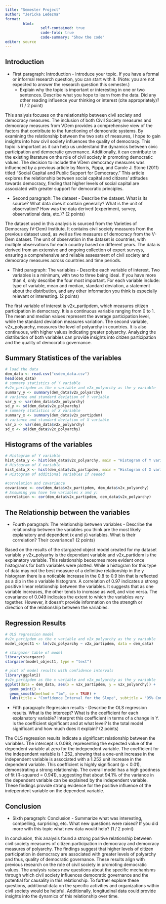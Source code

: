 ```yaml
---
title: "Semester Project"
author: "Jericka Ledezma"
format: 
        html:
                self-contained: true
                code-fold: true
                code-summary: "Show the code"
editor: source
---
```


## Introduction

- First paragraph: Introduction - Introduce your topic. If you have a formal or informal research question, you can start with it. (Note: you are not expected to answer the research question this semester.) 
  - Explain why the topic is important or interesting in one or two sentences. Describe what you hope to learn from the data. Did any other reading influence your thinking or interest (cite appropriately)? (1 / 2 point)

This analysis focuses on the relationship between civil society and democracy measures. The inclusion of both Civil Society measures and democracy measures from VDem provides a comprehensive view of the factors that contribute to the functioning of democratic systems. By examining the relationship between the two sets of measures, I hope to gain insights into how civil society influences the quality of democracy. This topic is important as it can help us understand the dynamics between civic participation and democratic governance. Additionally, it can contribute to the existing literature on the role of civil society in promoting democratic values. The decision to include the VDem democracy measures was influenced by a previous article by Norris, Pippa, and Carole J. Stone (2011) titled "Social Capital and Public Support for Democracy." This article explores the relationship between social capital and citizens' attitudes towards democracy, finding that higher levels of social capital are associated with greater support for democratic principles.

- Second paragraph: The dataset - Describe the dataset. What is its source? What data does it contain generally? What is the unit of observation? How was the data derived (experiment, survey, observational data, etc.)? (2 points)

The dataset used in this analysis is sourced from the Varieties of Democracy (V-Dem) Institute. It contains civil society measures from the previous dataset used, as well as five measures of democracy from the V-Dem dataset. The unit of observation in the dataset is countries, with multiple observations for each country based on different years. The data is derived from an extensive and ongoing collection of expert surveys, ensuring a comprehensive and reliable assessment of civil society and democracy measures across countries and time periods.

  - Third paragraph: The variables - Describe each variable of interest. Two variables is a minimum, with two to three being ideal. If you have more than 4, only describe the four most important. For each variable include: type of variable, mean and median, standard deviation, a statement about the distribution, and any other information you think is especially relevant or interesting. (2 points)
  
The first variable of interest is v2x_partipdem, which measures citizen participation in democracy. It is a continuous variable ranging from 0 to 1. The mean and median values represent the average participation level, while the standard deviation measures variation. The second variable, v2x_polyarchy, measures the level of polyarchy in countries. It is also continuous, with higher values indicating greater polyarchy. Analyzing the distribution of both variables can provide insights into citizen participation and the quality of democratic governance.
  
## Summary Statistices of the variables

```r
# load the data
dem_data <- read.csv("csdem_data.csv")
head(dem_data)
# summary statistics of Y variable
#v2x_partipdem as the x variable and v2x_polyarchy as the y variable
summary_y <- summary(dem_data$v2x_polyarchy)
# variance and standard deviation of Y variable
var_y <- var(dem_data$v2x_polyarchy)
sd_y <- sd(dem_data$v2x_polyarchy)
# summary statistics of X variable
summary_x <- summary(dem_data$v2x_partipdem)
# variance and standard deviation of X variable
var_x <- var(dem_data$v2x_polyarchy)
sd_x <- sd(dem_data$v2x_polyarchy)


```


## Histograms of the variables  

```r

# Histogram of Y variable
hist_data_y <- hist(dem_data$v2x_polyarchy, main = "Histogram of Y variable", xlab = "v2x_polyarchy")
# Histogram of X variable
hist_data_X <- hist(dem_data$v2x_partipdem, main = "Histogram of X variable", xlab = "v2x_partipdem")
# Histogram of additional variables if needed

#correlation and covariance
covariance <- cov(dem_data$v2x_partipdem, dem_data$v2x_polyarchy)
# Assuming you have two variables x and y:
correlation <- cor(dem_data$v2x_partipdem, dem_data$v2x_polyarchy)

```

  
## The Relationship between the variables

  - Fourth paragraph: The relationship between variables - Describe the relationship between the variables you think are the most likely explanatory and dependent (x and y) variables. What is their correlation? Their covariance? (2 points)

Based on the results of the stargazed object model created for my dataset variable y v2x_polyarhy is the dependant variable and v2x_partidem is the explanatory variable. This relationship beceomes more evident once histograms for both variables were plotted. While a histogram for this type of data may not the best measure of a definitive relationship in the y histogram there is a noticable increase in the 0.8 to 0.9 bin that is reflected as a dip in the x variable histogram. A correlation of 0.97 indicates a strong positive linear relationship between the variables. It suggests that as one variable increases, the other tends to increase as well, and vice versa. The covariance of 0.049 indicates the extent to which the variables vary together. However, it doesn't provide information on the strength or direction of the relationship between the variables.

## Regression Results

```r

# OLS regression model
#v2x_partipdem as the x variable and v2x_polyarchy as the y variable
model_object1 <- lm(v2x_polyarchy ~ v2x_partipdem, data = dem_data)

# stargazer table of model
library(stargazer)
stargazer(model_object1, type = "text")

# plot of model results with confidence intervals
library(ggplot2)
#v2x_partipdem as the x variable and v2x_polyarchy as the y variable
ggplot(data = dem_data, aes(x = v2x_partipdem, y = v2x_polyarchy)) +
  geom_point() +
  geom_smooth(method = "lm", se = TRUE) +
  labs(title = "Confidence Interval for the Slope", subtitle = "95% Confidence Interval")

```

  
  
  - Fifth paragraph: Regression results - Describe the OLS regression results. What is the intercept? What is the coefficient for each explanatory variable? Interpret this coefficient in terms of a change in Y. Is the coefficient significant and at what level? Is the total model significant and how much does it explain? (2 points)

The OLS regression results indicate a significant relationship between the variables. The intercept is 0.098, representing the expected value of the dependent variable at zero for the independent variable. The coefficient for the independent variable is 1.252, showing that a one-unit increase in the independent variable is associated with a 1.252 unit increase in the dependent variable. This coefficient is highly significant (p < 0.01), demonstrating a strong relationship. The overall model has a high goodness of fit (R-squared = 0.941), suggesting that about 94.1% of the variance in the dependent variable can be explained by the independent variable. These findings provide strong evidence for the positive influence of the independent variable on the dependent variable.

## Conclusion  
  
  - Sixth paragraph: Conclusion - Summarize what was interesting, compelling, surprising, etc. What new questions were raised? If you did more with this topic what new data would help? (1 / 2 point)

In conclusion, this analysis found a strong positive relationship between civil society measures of citizen participation in democracy and democracy measures of polyarchy. The findings suggest that higher levels of citizen participation in democracy are associated with greater levels of polyarchy and thus, quality of democratic governance. These results align with previous research on the role of civil society in promoting democratic values. The analysis raises new questions about the specific mechanisms through which civil society influences democratic governance and the potential for causality in this relationship. To further explore these questions, additional data on the specific activities and organizations within civil society would be helpful. Additionally, longitudinal data could provide insights into the dynamics of this relationship over time.